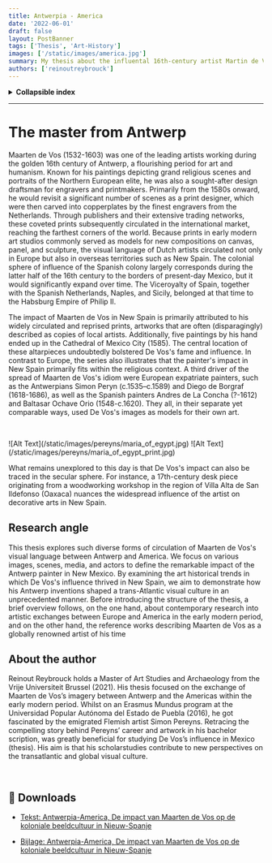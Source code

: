 ```yaml
---
title: Antwerpia - America
date: '2022-06-01'
draft: false
layout: PostBanner
tags: ['Thesis', 'Art-History']
images: ['/static/images/america.jpg']
summary: My thesis about the influental 16th-century artist Martin de Vos. A journey through time, images, worlds & cultures. 
authors: ['reinoutreybrouck']
---
```


<details>
 <summary><b>Collapsible index</b></summary>

* [The master from Antwerp](#Summary)
  - [Research angle](#Research)
  - [About the author](#Author)
</details>

***

#  <a name='Summary'></a>The master from Antwerp  

Maarten de Vos (1532-1603) was one of the leading artists working during the golden 16th century of Antwerp, a flourishing period for art and humanism. Known for his paintings depicting grand religious scenes and portraits of the Northern European elite, he was also a sought-after design draftsman for engravers and printmakers. 
Primarily from the 1580s onward, he would revisit a significant number of scenes as a print designer, which were then carved into copperplates by the finest engravers from the Netherlands. 
Through publishers and their extensive trading networks, these coveted prints subsequently circulated in the international market, reaching the farthest corners of the world. 
Because prints in early modern art studios commonly served as models for new compositions on canvas, panel, and sculpture, the visual language of Dutch artists circulated not only in Europe but also in overseas territories such as New Spain.
The colonial sphere of influence of the Spanish colony largely corresponds during the latter half of the 16th century to the borders of present-day Mexico, but it would significantly expand over time. The Viceroyalty of Spain, together with the Spanish Netherlands, Naples, and Sicily, belonged at that time to the Habsburg Empire of Philip II.

The impact of Maarten de Vos in New Spain is primarily attributed to his widely circulated and reprised prints, artworks that are often (disparagingly) described as copies of local artists. Additionally, five paintings by his hand ended up in the Cathedral of Mexico City (1585). 
The central location of these altarpieces undoubtedly bolstered De Vos's fame and influence. In contrast to Europe, the series also illustrates that the painter's impact in New Spain primarily fits within the religious context. 
A third driver of the spread of Maarten de Vos's idiom were European expatriate painters, such as the Antwerpians Simon Peryn (c.1535–c.1589) and Diego de Borgraf (1618-1686), as well as the Spanish painters Andres de La Concha (?-1612) and Baltasar Ochave Orio (1548-c.1620). 
They all, in their separate yet comparable ways, used De Vos's images as models for their own art.

⁣<br/>

<div className="relative aspect-[2/1] w-full">
  ![Alt Text](/static/images/pereyns/maria_of_egypt.jpg)
  ![Alt Text](/static/images/pereyns/maria_of_egypt_print.jpg)
  </div>


What remains unexplored to this day is that De Vos's impact can also be traced in the secular sphere. For instance, a 17th-century desk piece originating from a woodworking workshop in the region of Villa Alta de San Ildefonso (Oaxaca) nuances the widespread influence of the artist on decorative arts in New Spain.

##  <a name='Research'></a>Research angle

This thesis explores such diverse forms of circulation of Maarten de Vos's visual language between Antwerp and America. We focus on various images, scenes, media, and actors to define the remarkable impact of the Antwerp painter in New Mexico. 
By examining the art historical trends in which De Vos's influence thrived in New Spain, we aim to demonstrate how his Antwerp inventions shaped a trans-Atlantic visual culture in an unprecedented manner. 
Before introducing the structure of the thesis, a brief overview follows, on the one hand, about contemporary research into artistic exchanges between Europe and America in the early modern period, and on the other hand, the reference works describing Maarten de Vos as a globally renowned artist of his time

## <a name='Author'></a>About the author  

Reinout Reybrouck holds a Master of Art Studies and Archaeology from the Vrije Universiteit Brussel (2021). 
His thesis focused on the exchange of Maarten de Vos’s imagery between Antwerp and the Americas within the early modern period. 
Whilst on an Erasmus Mundus program at the Universidad Popular Autónoma del Estado de Puebla (2016), he got fascinated by the emigrated Flemish artist Simon Pereyns. 
Retracing the compelling story behind Pereyns’ career and artwork in his bachelor scription, was greatly beneficial for studying De Vos’s influence in Mexico (thesis). 
His aim is that his scholarstudies contribute to new perspectives on the transatlantic and global visual culture.

⁣<br/>

<div style={{backgroundColor: 'powderblue', padding: '1rem'}}> 
<h2 style={{color: 'black'}}>🔗 Downloads</h2> 

- [Tekst: Antwerpia-America, De impact van Maarten de Vos op de koloniale beeldcultuur in Nieuw-Spanje](/static/files/Antwerpia_America_De_impact_van_Maarten_de_Vos_op_de_koloniale_beeldcultuur_in_Nieuw_Spanje.pdf)

- [Bijlage: Antwerpia-America, De impact van Maarten de Vos op de koloniale beeldcultuur in Nieuw-Spanje](/static/files/Bijlage_Antwerpia_America_De_impact_van_Maarten_de_Vos_op_de_koloniale_beeldcultuur_in_Nieuw_Spanje.pdf) 
</div>
